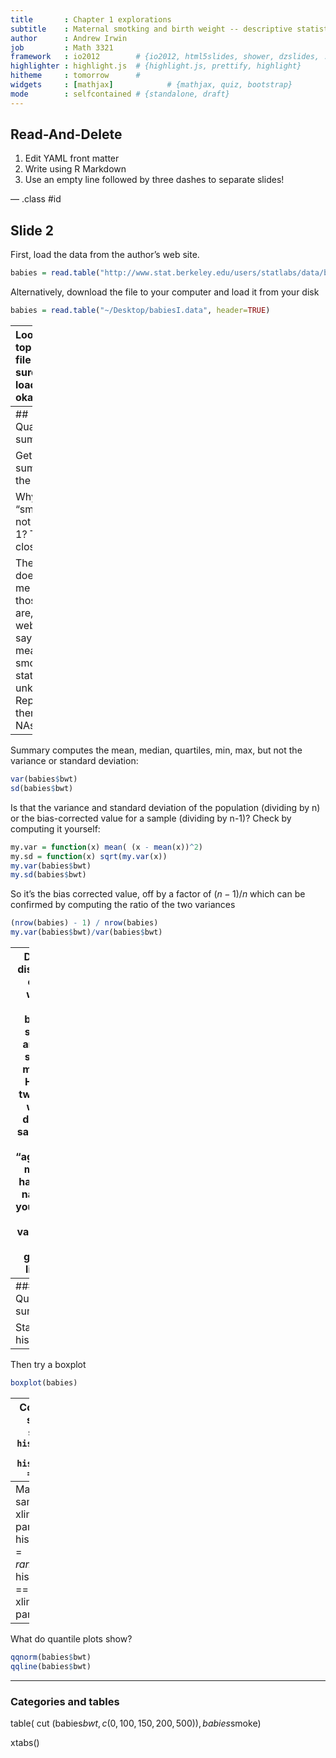 ```yaml
---
title       : Chapter 1 explorations
subtitle    : Maternal smotking and birth weight -- descriptive statistics
author      : Andrew Irwin
job         : Math 3321
framework   : io2012        # {io2012, html5slides, shower, dzslides, ...}
highlighter : highlight.js  # {highlight.js, prettify, highlight}
hitheme     : tomorrow      # 
widgets     : [mathjax]            # {mathjax, quiz, bootstrap}
mode        : selfcontained # {standalone, draft}
---
```


## Read-And-Delete

1. Edit YAML front matter
2. Write using R Markdown
3. Use an empty line followed by three dashes to separate slides!

--- .class #id 

## Slide 2

First, load the data from the author's web site.

```r
babies = read.table("http://www.stat.berkeley.edu/users/statlabs/data/babiesI.data", header=TRUE)
```

Alternatively, download the file to your computer and load it from your disk
```r
babies = read.table("~/Desktop/babiesI.data", header=TRUE)
```

---
Look at the top of the file to be sure it loaded okay:
```r
head(babies)
```

* Question. What happens if you forget the "header=TRUE" part?

----
## Quantitative summaries

Get a summary of the data:
```r
summary(babies)
```
What are the units for bwt?

Why is "smoke" not just 0 or 1? Take a closer look
```r
table(babies$smoke)
```

The book doesn't tell me what those 9s are, but the website says it means smoking status is unknown. Replace them with NAs
```r
babies$smoke = replace(babies$smoke, babies$smoke == 9, NA)
```

---
Summary computes the mean, median, quartiles, min, max, but not the variance or standard deviation:
```r
var(babies$bwt)
sd(babies$bwt)
```

Is that the variance and standard deviation of the population (dividing by n) or the bias-corrected value for a sample (dividing by n-1)? Check by computing it yourself:
```r
my.var = function(x) mean( (x - mean(x))^2)
my.sd = function(x) sqrt(my.var(x))
my.var(babies$bwt)
my.sd(babies$bwt)
```
So it's the bias corrected value, off by a factor of $(n-1)/n$ which can be confirmed by computing the ratio of the two variances
```r
(nrow(babies) - 1) / nrow(babies)
my.var(babies$bwt)/var(babies$bwt)
```

---
Does the distribution of birth weights differ between smoking and non-smoking mothers? Here are two similar ways of doing the same thing. The "aggregate" methods has a nicer name and you can add other variables to the grouping list "by"

```r
tapply(babies$bwt, babies$smoke, mean)
aggregate(babies$bwt, by=list(babies$smoke), mean)
```

Here are some more aggregated results
```r
aggregate(babies$bwt, by=list(babies$smoke), summary)
aggregate(babies$bwt, by=list(babies$smoke), sd)
```

---
### Qualitative summaries

Start with a histogram.
```r
histogram(babies$bwt)
```

---
Then try a boxplot
```r
boxplot(babies)
```

---
Compare smoking and non-smoking mothers side by side
```r
par(mfrow=c(1,2))
hist(babies$bwt[babies$smoke == 0])
hist(babies$bwt[babies$smoke == 1])
par(mfrow=c(1,1))
```

---
Make the horizontal scale the same using ", xlim=range(babies$bwt)"
```r
par(mfrow=c(1,2))
hist(babies$bwt[babies$smoke == 0], xlim=range(babies$bwt))
hist(babies$bwt[babies$smoke == 1], xlim=range(babies$bwt))
par(mfrow=c(1,1))
```

---
What do quantile plots show?
```r
qqnorm(babies$bwt)
qqline(babies$bwt)
```

---
### Categories and tables

table( cut (babies$bwt, c(0, 100, 150, 200, 500)), babies$smoke)

xtabs()



